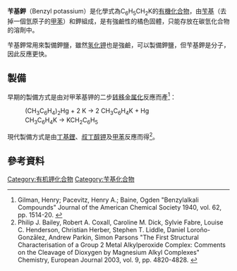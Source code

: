 {{Chembox
| ImageFile = Benzyl potassium.svg
|  ImageSize =
|  ImageAlt =
| IUPACName =
| OtherNames = 苄基鉀
| Section1 = {{Chembox Identifiers
| CASNo = 2785-29-7
| CASNo_Ref = {{cascite|correct|CAS}}
|   PubChem  = 
|   SMILES  =  c1ccccc1[CH2-].[K+]
|   ChemSpiderID  =  10675000
|   InChI  =  1/C7H7.K/c1-7-5-3-2-4-6-7;/h2-6H,1H2;/rC7H7K/c8-6-7-4-2-1-3-5-7/h1-5H,6H2
|   InChIKey  =  OQLLVOGBAKFMIS-QPGMTJJQAI
|   StdInChI  =  1S/C7H7.K/c1-7-5-3-2-4-6-7;/h2-6H,1H2;
|   StdInChIKey  =  OQLLVOGBAKFMIS-UHFFFAOYSA-N 
}}
| Section2 = {{Chembox Properties
|  Formula = C<sub>7</sub>H<sub>7</sub>K
|  MolarMass = 130.23
|  Appearance = 橘色固體
|  Density =
|  MeltingPt =
|  BoilingPt =
|  Solubility = }}
| Section3 = {{Chembox Hazards
|  MainHazards = 在空氣中可燃
|  FlashPt =
|  AutoignitionPt = }}
}}

'''苄基鉀'''（Benzyl potassium）是化學式為C<sub>6</sub>H<sub>5</sub>CH<sub>2</sub>K的[[有機化合物|有機化合物]]，由[[苄基|苄基]]（去掉一個氫原子的[[甲苯|甲苯]]）和鉀組成，是有強鹼性的橘色固體，只能存放在碳氫化合物的溶劑中。

苄基鉀常用來製備鉀鹽，雖然[[氢化钾|氢化钾]]也是強鹼，可以製備鉀鹽，但苄基鉀是分子，因此反應更快。

==製備==
早期的製備方式是由对甲苯基钾的二步[[转移金属化|转移金属化]]反應而產<ref>Gilman, Henry; Pacevitz, Henry A.; Baine, Ogden "Benzylalkali Compounds" Journal of the American Chemical Society 1940, vol. 62, pp. 1514-20.  {{DOI|10.1021/ja01863a054}}</ref>：
:(CH<sub>3</sub>C<sub>6</sub>H<sub>4</sub>)<sub>2</sub>Hg  +  2 K   →   2 CH<sub>3</sub>C<sub>6</sub>H<sub>4</sub>K   +  Hg
:CH<sub>3</sub>C<sub>6</sub>H<sub>4</sub>K    →   KCH<sub>2</sub>C<sub>6</sub>H<sub>5</sub>

現代製備方式是由[[丁基鋰|丁基鋰]]、[[叔丁醇钾|叔丁醇钾]]及[[甲苯|甲苯]]反應而得<ref>Philip J. Bailey, Robert A. Coxall, Caroline M. Dick, Sylvie Fabre, Louise C. Henderson, Christian Herber, Stephen T. Liddle, Daniel Loroño-Gonzālez, Andrew Parkin, Simon Parsons "The First Structural Characterisation of a Group 2 Metal Alkylperoxide Complex: Comments on the Cleavage of Dioxygen by Magnesium Alkyl Complexes" Chemistry, European Journal 2003, vol. 9, pp. 4820-4828.  {{DOI|10.1002/chem.200305053}}</ref>。
 
==參考資料==
{{reflist}}

{{有機化合物小作品}}

[[Category:有机钾化合物|Category:有机钾化合物]]
[[Category:苄基化合物|Category:苄基化合物]]